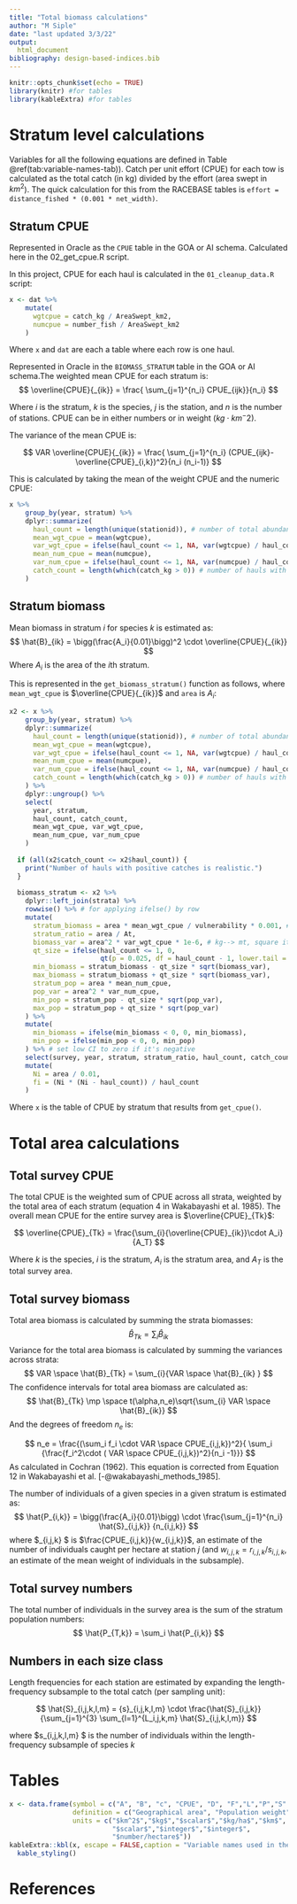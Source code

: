 ```yaml
---
title: "Total biomass calculations"
author: "M Siple"
date: "last updated 3/3/22"
output: 
  html_document
bibliography: design-based-indices.bib
---
```


```r
knitr::opts_chunk$set(echo = TRUE)
library(knitr) #for tables
library(kableExtra) #for tables
```

# Stratum level calculations
Variables for all the following equations are defined in Table \@ref(tab:variable-names-tab)). Catch per unit effort (CPUE) for each tow is calculated as the total catch (in kg) divided by the effort (area swept in $km^2$). The quick calculation for this from the RACEBASE tables is `effort = distance_fished * (0.001 * net_width)`. 

## Stratum CPUE
Represented in Oracle as the `CPUE` table in the GOA or AI schema. Calculated here in the 02_get_cpue.R script.

In this project, CPUE for each haul is calculated in the `01_cleanup_data.R` script:

```r
x <- dat %>%
    mutate(
      wgtcpue = catch_kg / AreaSwept_km2,
      numcpue = number_fish / AreaSwept_km2
    )
```
Where `x` and `dat` are each a table where each row is one haul. 

Represented in Oracle in the `BIOMASS_STRATUM` table in the GOA or AI schema.The weighted mean CPUE for each stratum is:
$$
\overline{CPUE}{_{ik}} =  \frac{ \sum_{j=1}^{n_i} CPUE_{ijk}}{n_i}
$$

Where $i$ is the stratum, $k$ is the species, $j$ is the station, and $n$ is the number of stations. CPUE can be in either numbers or in weight ($kg \cdot km^-2$). 

The variance of the mean CPUE is:

$$
VAR \overline{CPUE}{_{ik}} =  \frac{ \sum_{j=1}^{n_i} (CPUE_{ijk}-\overline{CPUE}_{i,k})^2}{n_i (n_i-1)} 
$$

This is calculated by taking the mean of the weight CPUE and the numeric CPUE:
```r
x %>%
    group_by(year, stratum) %>%
    dplyr::summarize(
      haul_count = length(unique(stationid)), # number of total abundance hauls
      mean_wgt_cpue = mean(wgtcpue),
      var_wgt_cpue = ifelse(haul_count <= 1, NA, var(wgtcpue) / haul_count),
      mean_num_cpue = mean(numcpue),
      var_num_cpue = ifelse(haul_count <= 1, NA, var(numcpue) / haul_count),
      catch_count = length(which(catch_kg > 0)) # number of hauls with nonzero catch
    )
```

## Stratum biomass

Mean biomass in stratum $i$ for species $k$ is estimated as:
$$
\hat{B}_{ik} = \bigg(\frac{A_i}{0.01}\bigg)^2 \cdot \overline{CPUE}{_{ik}}
$$
Where $A_i$ is the area of the $i$th stratum. 

This is represented in the `get_biomass_stratum()` function as follows, where `mean_wgt_cpue` is $\overline{CPUE}{_{ik}}$ and `area` is $A_i$:
```r
x2 <- x %>%
    group_by(year, stratum) %>%
    dplyr::summarize(
      haul_count = length(unique(stationid)), # number of total abundance hauls
      mean_wgt_cpue = mean(wgtcpue),
      var_wgt_cpue = ifelse(haul_count <= 1, NA, var(wgtcpue) / haul_count),
      mean_num_cpue = mean(numcpue),
      var_num_cpue = ifelse(haul_count <= 1, NA, var(numcpue) / haul_count),
      catch_count = length(which(catch_kg > 0)) # number of hauls with nonzero catch
    ) %>%
    dplyr::ungroup() %>%
    select(
      year, stratum,
      haul_count, catch_count,
      mean_wgt_cpue, var_wgt_cpue,
      mean_num_cpue, var_num_cpue
    )
  
  if (all(x2$catch_count <= x2$haul_count)) {
    print("Number of hauls with positive catches is realistic.")
  }
  
  biomass_stratum <- x2 %>%
    dplyr::left_join(strata) %>%
    rowwise() %>% # for applying ifelse() by row
    mutate(
      stratum_biomass = area * mean_wgt_cpue / vulnerability * 0.001, # kg --> mt
      stratum_ratio = area / At,
      biomass_var = area^2 * var_wgt_cpue * 1e-6, # kg--> mt, square it because it's variance
      qt_size = ifelse(haul_count <= 1, 0, 
                       qt(p = 0.025, df = haul_count - 1, lower.tail = F)),
      min_biomass = stratum_biomass - qt_size * sqrt(biomass_var),
      max_biomass = stratum_biomass + qt_size * sqrt(biomass_var),
      stratum_pop = area * mean_num_cpue,
      pop_var = area^2 * var_num_cpue,
      min_pop = stratum_pop - qt_size * sqrt(pop_var),
      max_pop = stratum_pop + qt_size * sqrt(pop_var)
    ) %>%
    mutate(
      min_biomass = ifelse(min_biomass < 0, 0, min_biomass),
      min_pop = ifelse(min_pop < 0, 0, min_pop)
    ) %>% # set low CI to zero if it's negative
    select(survey, year, stratum, stratum_ratio, haul_count, catch_count, mean_wgt_cpue, var_wgt_cpue, mean_num_cpue, var_num_cpue, stratum_biomass, biomass_var, min_biomass, max_biomass, stratum_pop, pop_var, min_pop, max_pop, area) %>%
    mutate(
      Ni = area / 0.01,
      fi = (Ni * (Ni - haul_count)) / haul_count
    )

```

Where `x` is the table of CPUE by stratum that results from `get_cpue()`. 


# Total area calculations

## Total survey CPUE
The total CPUE is the weighted sum of CPUE across all strata, weighted by the total area of each stratum (equation 4 in Wakabayashi et al. 1985). The overall mean CPUE for the entire survey area is $\overline{CPUE}_{Tk}$:

$$
\overline{CPUE}_{Tk} = \frac{\sum_{i}{\overline{CPUE}_{ik}}\cdot A_i}{A_T}
$$

Where $k$ is the species, $i$ is the stratum, $A_i$ is the stratum area, and $A_T$ is the total survey area.

## Total survey biomass
Total area biomass is calculated by summing the strata biomasses:
$$
\hat{B}_{Tk} = \sum_{i}{\hat{B}_{ik} }
$$
Variance for the total area biomass is calculated by summing the variances across strata:
$$
VAR \space \hat{B}_{Tk} = \sum_{i}{VAR \space \hat{B}_{ik} }
$$
The confidence intervals for total area biomass are calculated as:
$$
\hat{B}_{Tk} \mp \space t(\alpha,n_e)\sqrt{\sum_{i} VAR \space \hat{B}_{ik}}
$$
And the degrees of freedom $n_e$ is:

$$
n_e = \frac{(\sum_i f_i \cdot VAR \space CPUE_{i,j,k})^2}{    \sum_i {\frac{f_i^2\cdot ( VAR \space CPUE_{i,j,k})^2}{n_i -1}}}
$$
As calculated in Cochran (1962). This equation is corrected from Equation 12 in Wakabayashi et al. [-@wakabayashi_methods_1985].

The number of individuals of a given species in a given stratum is estimated as:
$$
\hat{P_{i,k}} = \bigg(\frac{A_i}{0.01}\bigg) \cdot \frac{\sum_{j=1}^{n_i} \hat{S}_{i,j,k}} {n_{i,j,k}}
$$
where $\hat{S}_{i,j,k} $ is $\frac{CPUE_{i,j,k}}{w_{i,j,k}}$, an estimate of the number of individuals caught per hectare at station *j* (and $w_{i,j,k}=r_{i,j,k}/s_{i,j,k}$, an estimate of the mean weight of individuals in the subsample). 

## Total survey numbers
The total number of individuals in the survey area is the sum of the stratum population numbers:
$$
\hat{P_{T,k}} = \sum_i \hat{P_{i,k}}
$$

## Numbers in each size class
Length frequencies for each station are estimated by expanding the length-frequency subsample to the total catch (per sampling unit):

$$
\hat{S}_{i,j,k,l,m} = {s}_{i,j,k,l,m} \cdot \frac{\hat{S}_{i,j,k}}{\sum_{j=1}^{3} \sum_{l=1}^{L_i,j,k,m} \hat{S}_{i,j,k,l,m}}
$$

where $s_{i,j,k,l,m} $ is the number of individuals within the length-frequency subsample of species $k$ 

# Tables
```r
x <- data.frame(symbol = c("A", "B", "c", "CPUE", "D", "F","L","P","S" ), 
                definition = c("Geographical area", "Population weight","Vulnerability","Catch per unit effort (catch per area trawled)","Computed distance trawled","Relative fishing power correction factor","Number of length categories","Population number","Number of individuals within a standard sampling unit"), 
                units = c("$km^2$","$kg$","$scalar$","$kg/ha$","$km$",
                          "$scalar$","$integer$","$integer$",
                          "$number/hectare$"))
kableExtra::kbl(x, escape = FALSE,caption = "Variable names used in these calculations") %>%
  kable_styling()
```

# References
